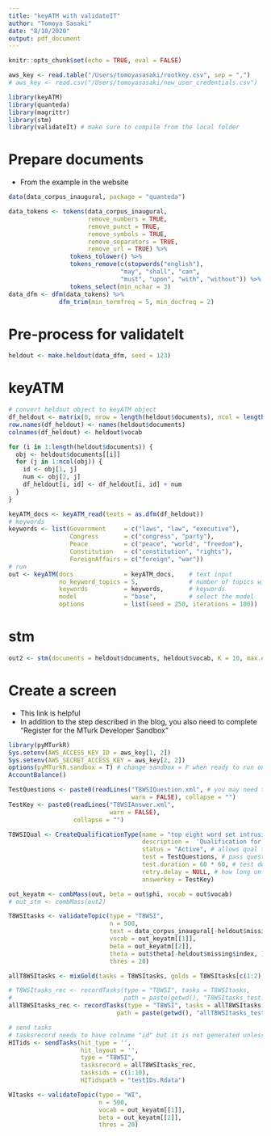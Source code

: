 ```yaml
---
title: "keyATM with validateIT"
author: "Tomoya Sasaki"
date: "8/10/2020"
output: pdf_document
---
```


```r
knitr::opts_chunk$set(echo = TRUE, eval = FALSE)
```

```r
aws_key <- read.table("/Users/tomoyasasaki/rootkey.csv", sep = ",")
# aws_key <- read.csv("/Users/tomoyasasaki/new_user_credentials.csv")
```


```r
library(keyATM)
library(quanteda)
library(magrittr)
library(stm)
library(validateIt) # make sure to compile from the local folder
```


# Prepare documents
* From the example in the website

```r
data(data_corpus_inaugural, package = "quanteda")

data_tokens <- tokens(data_corpus_inaugural,
                      remove_numbers = TRUE,
                      remove_punct = TRUE,
                      remove_symbols = TRUE,
                      remove_separators = TRUE,
                      remove_url = TRUE) %>%
                 tokens_tolower() %>%
                 tokens_remove(c(stopwords("english"),
                               "may", "shall", "can",
                               "must", "upon", "with", "without")) %>%
                 tokens_select(min_nchar = 3)
data_dfm <- dfm(data_tokens) %>%
              dfm_trim(min_termfreq = 5, min_docfreq = 2)
```

# Pre-process for validateIt

```r
heldout <- make.heldout(data_dfm, seed = 123)
```

# keyATM
```r
# convert heldout object to keyATM object
df_heldout <- matrix(0, nrow = length(heldout$documents), ncol = length(heldout$vocab))
row.names(df_heldout) <- names(heldout$documents)
colnames(df_heldout) <- heldout$vocab

for (i in 1:length(heldout$documents)) {
  obj <- heldout$documents[[i]]
  for (j in 1:ncol(obj)) {
    id <- obj[1, j]
    num <- obj[2, j]
    df_heldout[i, id] <- df_heldout[i, id] + num
  }
}

keyATM_docs <- keyATM_read(texts = as.dfm(df_heldout))
# keywords
keywords <- list(Government     = c("laws", "law", "executive"),
                 Congress       = c("congress", "party"),
                 Peace          = c("peace", "world", "freedom"),
                 Constitution   = c("constitution", "rights"),
                 ForeignAffairs = c("foreign", "war"))
# run
out <- keyATM(docs              = keyATM_docs,    # text input
              no_keyword_topics = 5,              # number of topics without keywords
              keywords          = keywords,       # keywords
              model             = "base",         # select the model
              options           = list(seed = 250, iterations = 100))
```

# stm
```r
out2 <- stm(documents = heldout$documents, heldout$vocab, K = 10, max.em.its = 50, seed = 250, verbose = FALSE)
```

# Create a screen
* This link is helpful \url{https://blog.mturk.com/tutorial-setting-up-your-aws-account-to-make-use-of-mturks-api-4e405b8fc8cb}
* In addition to the step described in the blog, you also need to complete "Register for the MTurk Developer Sandbox"

```r
library(pyMTurkR)
Sys.setenv(AWS_ACCESS_KEY_ID = aws_key[1, 2])
Sys.setenv(AWS_SECRET_ACCESS_KEY = aws_key[2, 2])
options(pyMTurkR.sandbox = T) # change sandbox = F when ready to run on MTurk 
AccountBalance()
```

```r
TestQuestions <- paste0(readLines("T8WSIQuestion.xml", # you may need to add a file path 
                                  warn = FALSE), collapse = "")
TestKey <- paste0(readLines("T8WSIAnswer.xml",
                            warn = FALSE),
                  collapse = "")
```

```r
T8WSIQual <- CreateQualificationType(name = "top eight word set intrusion qualification 2", # name of the qualification
                                     description =  'Qualification for "top eight word set intrusion" tasks 2.' , # description of the qualification
                                     status = "Active", # allows qual to remain active for users
                                     test = TestQuestions, # pass questions for qual test
                                     test.duration = 60 * 60, # test duration, in seconds
                                     retry.delay = NULL, # how long until worker can retry test; NULL means never
                                     answerkey = TestKey)
```


```r
out_keyatm <- combMass(out, beta = out$phi, vocab = out$vocab)
# out_stm <- combMass(out2)
```


```r
T8WSItasks <- validateTopic(type = "T8WSI", 
                            n = 500,
                            text = data_corpus_inaugural[-heldout$missing$index],
                            vocab = out_keyatm[[1]],
                            beta = out_keyatm[[2]],
                            theta = out$theta[-heldout$missing$index, ],
                            thres = 20)
```

```r
allT8WSItasks <- mixGold(tasks = T8WSItasks, golds = T8WSItasks[c(1:2), ])
```


```r
# T8WSItasks_rec <- recordTasks(type = "T8WSI", tasks = T8WSItasks, 
#                               path = paste(getwd(), "T8WSItasks_test.Rdata", sep = "/"))
allT8WSItasks_rec <- recordTasks(type = "T8WSI", tasks = allT8WSItasks,
                              path = paste(getwd(), "allT8WSItasks_test.Rdata", sep = "/"))
```

```r
# send tasks
# tasksrecord needs to have colname "id" but it is not generated unless you use mixGlod function
HITids <- sendTasks(hit_type = '', 
                    hit_layout = '',
                    type = "T8WSI",
                    tasksrecord = allT8WSItasks_rec,
                    tasksids = c(1:10),
                    HITidspath = "testIDs.Rdata")
```




```r
WItasks <- validateTopic(type = "WI", 
                         n = 500,
                         vocab = out_keyatm[[1]],
                         beta = out_keyatm[[2]],
                         thres = 20)
```

